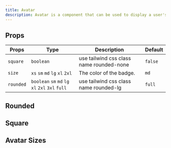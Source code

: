 ---
title: Avatar
description: Avatar is a component that can be used to display a user's avatar.
---

## Props

| Props     | Type                                             | Description                              | Default |
| --------- | ------------------------------------------------ | ---------------------------------------- | ------- |
| `square`  | `boolean`                                        | use tailwind css class name rounded-none | `false` |
| `size`    | `xs` `sm` `md` `lg` `xl` `2xl`                   | The color of the badge.                  | `md`    |
| `rounded` | `boolean` `sm` `md` `lg` `xl` `2xl` `3xl` `full` | use tailwind css class name rounded-lg   | `full`  |

## Rounded

<code-preview code='<Avatar rounded />'>
</code-preview>

## Square

<code-preview code='<Avatar square />'>
</code-preview>

## Avatar Sizes

<code-preview code='<div className="flex w-max items-end gap-4">
      <Avatar size="xs" />
      <Avatar size="sm" />
      <Avatar size="md" />
      <Avatar size="lg" />
      <Avatar size="xl" />
      <Avatar size="2xl" />
    </div>'>
</code-preview>
